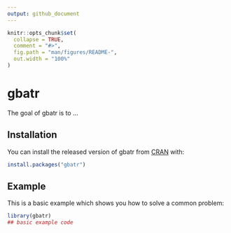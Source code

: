 ---
output: github_document
---

<!-- README.md is generated from README.Rmd. Please edit that file -->

```{r, include = FALSE}
knitr::opts_chunk$set(
  collapse = TRUE,
  comment = "#>",
  fig.path = "man/figures/README-",
  out.width = "100%"
)
```

# gbatr

<!-- badges: start -->
<!-- badges: end -->

The goal of gbatr is to ...

## Installation

You can install the released version of gbatr from [CRAN](https://CRAN.R-project.org) with:

``` r
install.packages("gbatr")
```

## Example

This is a basic example which shows you how to solve a common problem:

```{r example}
library(gbatr)
## basic example code
```
